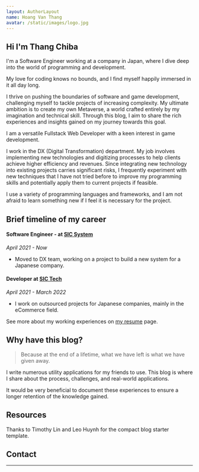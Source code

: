```yaml
---
layout: AuthorLayout
name: Hoang Van Thang
avatar: /static/images/logo.jpg
---
```



## Hi <Twemoji emoji="waving hand" /> I'm Thang Chiba

I'm a Software Engineer working at a company in Japan, where I dive deep into the world of programming and development.

My love for coding knows no bounds, and I find myself happily immersed in it all day long.

I thrive on pushing the boundaries of software and game development, challenging myself to tackle projects of increasing complexity. My ultimate ambition is to create my own Metaverse, a world crafted entirely by my imagination and technical skill. Through this blog, I aim to share the rich experiences and insights gained on my journey towards this goal.

I am a versatile Fullstack Web Developer with a keen interest in game development.

I work in the DX (Digital Transformation) department. My job involves implementing new technologies and digitizing processes to help clients achieve higher efficiency and revenues. Since integrating new technology into existing projects carries significant risks, I frequently experiment with new techniques that I have not tried before to improve my programming skills and potentially apply them to current projects if feasible.

I use a variety of programming languages and frameworks, and I am not afraid to learn something new if I feel it is necessary for the project.

## Brief timeline of my career

#### Software Engineer - at [SIC System](https://sic-system.co.jp/)

_April 2021 - Now_

- Moved to DX team, working on a project to build a new system for a Japanese company.

#### Developer at [SIC Tech](https://sic-group.jp/)

_April 2021 - March 2022_

- I work on outsourced projects for Japanese companies, mainly in the eCommerce field.

See more about my working experiences on [my resume](/resume) page.

## Why have this blog?

> Because at the end of a lifetime, what we have left is what we have given away.

I write numerous utility applications for my friends to use. This blog is where I share about the process, challenges, and real-world applications.

It would be very beneficial to document these experiences to ensure a longer retention of the knowledge gained.

## Resources

Thanks to Timothy Lin and Leo Huynh for the compact blog starter template.

## Contact

<SocialAccounts />

---
